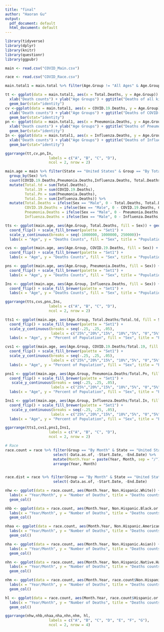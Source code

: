 ---
title: "final"
author: "Haoran Gu"
output:
  pdf_document: default
  html_document: default
---
```{r}
library(tidyverse)
library(dplyr)
library(knitr)
library(questionr)
library(ggpubr)
```


```{r}
main <- read.csv("COVID_Main.csv")

race <- read.csv("COVID_Race.csv")
```




```{r fig.height = 10}
main.total1 = main.total %>% filter(Age.Group != "All Ages" & Age.Group !="0-17 years")

tt <- ggplot(data = main.total1, aes(x = Total.Deaths, y = Age.Group)) +
  xlab("Death counts") + ylab("Age Groups") + ggtitle("Deaths of all kinds in United States from 2020/01 to 2021/05") +
  geom_bar(stat="identity")
cv <-ggplot(data = main.total1, aes(x = COVID.19.Deaths, y = Age.Group)) +
  xlab("Death counts") + ylab("Age Groups") + ggtitle("Deaths of COVID-19 in United States from 2020/01 to 2021/05") +
  geom_bar(stat="identity")
pn <- ggplot(data = main.total1, aes(x = Pneumonia.Deaths, y = Age.Group)) +
  xlab("Death counts") + ylab("Age Groups") + ggtitle("Deaths of Pneumonia in United States from 2020/01 to 2021/05") +
  geom_bar(stat="identity")
In <- ggplot(data = main.total1, aes(x = Influenza.Deaths, y = Age.Group)) +
  xlab("Death counts") + ylab("Age Groups") + ggtitle("Deaths of Influenza in United States from 2020/01 to 2021/05") +
  geom_bar(stat="identity")

ggarrange(tt,cv,pn,In,
                    labels = c("A", "B", "C", "D"),
                    ncol = 2, nrow = 2)
```


```{r}
main.age = main %>% filter(State == "United States" & Group == "By Total" & Sex != "All Sexes" & Age.Group != "All Ages" & Age.Group!= "0-17 years") %>% 
  group_by(Sex) %>% 
  count(COVID.19.Deaths,Pneumonia.Deaths,Influenza.Deaths, Total.Deaths, Age.Group) %>% 
  mutate(Total.td = sum(Total.Deaths),
         Total.19 = sum(COVID.19.Deaths),
         Total.Pn = sum(Pneumonia.Deaths),
         Total.In = sum(Influenza.Deaths)) %>% 
  mutate(Total.Deaths = ifelse(Sex == "Male", 0 - Total.Deaths, Total.Deaths),
         COVID.19.Deaths = ifelse(Sex == "Male", 0 - COVID.19.Deaths, COVID.19.Deaths),
         Pneumonia.Deaths = ifelse(Sex == "Male", 0 - Pneumonia.Deaths, Pneumonia.Deaths),
         Influenza.Deaths = ifelse(Sex == "Male", 0 - Influenza.Deaths, Influenza.Deaths))
```

```{r fig.height= 10}
tts <- ggplot(main.age, aes(Age.Group, Total.Deaths, fill = Sex)) + geom_col() + 
  coord_flip() + scale_fill_brewer(palette = "Set1") +
  scale_y_continuous(breaks = seq(-1000000, 1000000, 250000))+ 
  labs(x = "Age", y = "Deaths Counts", fill = "Sex", title = "Population Pyramid for total deaths")

cvs <- ggplot(main.age, aes(Age.Group, COVID.19.Deaths, fill = Sex)) + geom_col() + 
  coord_flip() + scale_fill_brewer(palette = "Set1") + 
  labs(x = "Age", y = "Deaths Counts", fill = "Sex", title = "Population Pyramid for COVID-19 deaths")

pns <- ggplot(main.age, aes(Age.Group, Pneumonia.Deaths, fill = Sex)) + geom_col() + 
  coord_flip() + scale_fill_brewer(palette = "Set1") + 
  labs(x = "Age", y = "Deaths Counts", fill = "Sex", title = "Population Pyramid for Pneumonia deaths") 

Ins <- ggplot(main.age, aes(Age.Group, Influenza.Deaths, fill = Sex)) + geom_col() + 
  coord_flip() + scale_fill_brewer(palette = "Set1") + 
  labs(x = "Age", y = "Deaths Counts", fill = "Sex", title = "Population Pyramid for Influenza deaths") 

ggarrange(tts,cvs,pns,Ins,
                    labels = c("A", "B", "C", "D"),
                    ncol = 2, nrow = 2)
```



```{r fig.height= 10}
tts1 <- ggplot(main.age, aes(Age.Group, Total.Deaths/Total.td, fill = Sex)) + geom_col() + 
  coord_flip() + scale_fill_brewer(palette = "Set1") + 
  scale_y_continuous(breaks = seq(-.25, .25, .05), 
                     labels = c("25%","20%","15%", "10%","5%", "0","5%", "10%","15%","20%", "25%")) +
  labs(x = "Age", y = "Percent of Population", fill = "Sex", title = "Population Pyramid for total deaths")

cvs1 <- ggplot(main.age, aes(Age.Group, COVID.19.Deaths/Total.19, fill = Sex)) + geom_col() + 
  coord_flip() + scale_fill_brewer(palette = "Set1") + 
  scale_y_continuous(breaks = seq(-.25, .25, .05), 
                     labels = c("25%","20%","15%", "10%","5%", "0","5%", "10%","15%","20%", "25%")) +
  labs(x = "Age", y = "Percent of Population", fill = "Sex", title = "Population Pyramid for COVID-19 deaths")

pns1 <- ggplot(main.age, aes(Age.Group, Pneumonia.Deaths/Total.Pn, fill = Sex)) + geom_col() + 
  coord_flip() + scale_fill_brewer(palette = "Set1") + 
   scale_y_continuous(breaks = seq(-.25, .25, .05), 
                     labels = c("25%","20%","15%", "10%","5%", "0","5%", "10%","15%","20%", "25%")) +
  labs(x = "Age", y = "Percent of Population", fill = "Sex", title = "Population Pyramid for Pneumonia deaths") 

Ins1 <- ggplot(main.age, aes(Age.Group, Influenza.Deaths/Total.In, fill = Sex)) + geom_col() + 
  coord_flip() + scale_fill_brewer(palette = "Set1") + 
   scale_y_continuous(breaks = seq(-.25, .25, .05), 
                     labels = c("25%","20%","15%", "10%","5%", "0","5%", "10%","15%","20%", "25%")) +
  labs(x = "Age", y = "Percent of Population", fill = "Sex", title = "Population Pyramid for Influenza deaths") 

ggarrange(tts1,cvs1,pns1,Ins1,
                    labels = c("A", "B", "C", "D"),
                    ncol = 2, nrow = 2)
```





```{r}
# Race 
race.count = race %>% filter(Group == "By Month" & State == "United States" & Indicator == "Count of COVID-19 deaths") %>% 
                      select(-Data.as.of, -Start.Date, -End.Date) %>% 
                      mutate(Month.Year = paste(Year, Month, sep = "/")) %>% 
                      arrange(Year, Month)
                      

race.dist = race %>% filter(Group == "By Month" & State == "United States" & Indicator == "Weighted distribution of population (%)") %>% 
                      select(-Data.as.of, -Start.Date, -End.Date)
```

```{r fig.height = 14}
nhw <- ggplot(data = race.count, aes(Month.Year, Non.Hispanic.White)) +
  labs(x = "Year/Month", y = "Number of Deaths", title = "Deaths counts for Non Hispanic White of COVID-19") +
  geom_col()

nhb <- ggplot(data = race.count, aes(Month.Year, Non.Hispanic.Black.or.African.American)) +
  labs(x = "Year/Month", y = "Number of Deaths", title = "Deaths counts for Non Hispanic Black or African.American of COVID-19") +
  geom_col()

nhaa <- ggplot(data = race.count, aes(Month.Year, Non.Hispanic.American.Indian.or.Alaska.Native)) +
  labs(x = "Year/Month", y = "Number of Deaths", title = "Deaths counts for Non Hispanic American Indian or Alaska Native of COVID-19") +
  geom_col()

nha <- ggplot(data = race.count, aes(Month.Year, Non.Hispanic.Asian)) +
  labs(x = "Year/Month", y = "Number of Deaths", title = "Deaths counts for Non Hispanic Asian of COVID-19") +
  geom_col()

nhn <- ggplot(data = race.count, aes(Month.Year, Non.Hispanic.Native.Hawaiian.or.Other.Pacific.Islander)) +
  labs(x = "Year/Month", y = "Number of Deaths", title = "Deaths counts for Non Hispanic Native Hawaiian or Other Pacific Islander of COVID-19") +
  geom_col()

nhm <- ggplot(data = race.count, aes(Month.Year, race.count$Non.Hispanic.more.than.one.race)) +
  labs(x = "Year/Month", y = "Number of Deaths", title = "Deaths counts for Non Hispanic more than one race of COVID-19") +
  geom_col()

hl <- ggplot(data = race.count, aes(Month.Year, race.count$Hispanic.or.Latino)) +
  labs(x = "Year/Month", y = "Number of Deaths", title = "Deaths counts for Hispanic or Latino more than one race of COVID-19") +
  geom_col()

ggarrange(nhw,nhb,nhaa,nha,nhn,nhm, hl,
                    labels = c("A", "B", "C", "D", "E", "F", "G"),
                    ncol = 2, nrow = 4)
```




